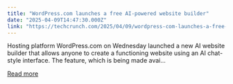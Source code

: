 ```yaml
---
title: "WordPress.com launches a free AI-powered website builder"
date: "2025-04-09T14:47:30.000Z"
link: "https://techcrunch.com/2025/04/09/wordpress-com-launches-a-free-ai-powered-website-builder/"
---
```


Hosting platform WordPress.com on Wednesday launched a new AI website builder that allows anyone to create a functioning website using an AI chat-style interface. The feature, which is being made avai...

[Read more](https://techcrunch.com/2025/04/09/wordpress-com-launches-a-free-ai-powered-website-builder/)
